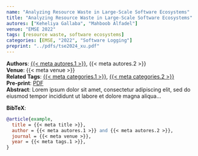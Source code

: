 ```yaml
---
name: "Analyzing Resource Waste in Large-Scale Software Ecosystems"
title: "Analyzing Resource Waste in Large-Scale Software Ecosystems"
autores: ["Keheliya Gallaba", "Mahboob Alfadel"]
venue: "EMSE 2022"
tags: [resource waste, software ecosystems]
categories: [EMSE, "2022", "Software Logging"]
preprint: "../pdfs/tse2024_xu.pdf"
---
```

**Authors**: [{{< meta autores.1 >}}](../members/current/shanemcintosh.qmd), {{< meta autores.2 >}}  
**Venue**: {{< meta venue >}}   
**Related Tags**: [{{< meta categories.1 >}}](../publications.qmd#category=resource+waste), [{{< meta categories.2 >}}](../publications.qmd#category=software+ecosystems)  
**Pre-print**: [PDF]({{< meta preprint >}})  
**Abstract**: Lorem ipsum dolor sit amet, consectetur adipiscing elit, sed do eiusmod tempor incididunt ut labore et dolore magna aliqua...   
 

**BibTeX**:
```bibtex
@article{example,
  title = {{< meta title >}},
  author = {{< meta autores.1 >}} and {{< meta autores.2 >}},
  journal = {{< meta venue >}},
  year = {{< meta tags.1 >}},
}
```